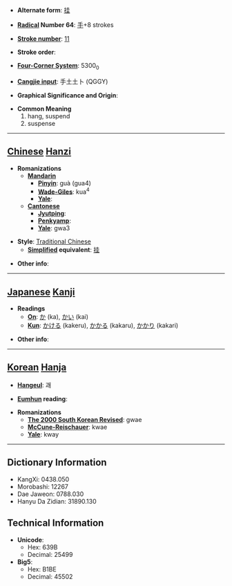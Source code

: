 * '''Alternate form''': [[挂]]

* '''[[Wiktionary:Chinese radical index| Radical]] Number 64''': [[Wiktionary:Chinese radical index 手|手]]+8 strokes

* '''[[Wiktionary:Chinese total strokes index|Stroke number]]''': [[Wiktionary:Chinese total strokes index 11|11]]

* '''Stroke order''': 

* '''[[Wiktionary:Chinese four corner index|Four-Corner System]]''': 5300<sub>0</sub>

* '''[[Wiktionary:Chinese Cangjie index|Cangjie input]]''': 手土土卜 (QGGY)

* '''Graphical Significance and Origin''': 

* '''Common Meaning'''
*#hang, suspend
*# suspense


----

== [[Chinese]] [[Hanzi]] ==

* '''Romanizations'''
** '''[[Mandarin]]'''
*** '''[[Pinyin]]''': guà (gua4)
*** '''[[Wade-Giles]]''': kua<sup>4</sup>
*** '''[[Yale]]''': 
** '''[[Cantonese]]'''
*** '''[[Jyutping]]''':
*** '''[[Penkyamp]]''': 
*** '''[[Yale]]''': gwa3

* '''Style''': [[Traditional Chinese]] 
** '''[[Simplified Chinese|Simplified]] equivalent''': [[挂]]

* '''Other info''': 

----

== [[Japanese]] [[Kanji]] ==

* '''Readings'''
** '''[[On]]''': [[か]] (ka), [[かい]] (kai)
** '''[[Kun]]''': [[かける]] (kakeru), [[かかる]] (kakaru), [[かかり]] (kakari)

* '''Other info''':  

----

== [[Korean]] [[Hanja]] ==

* '''[[Hangeul]]''': 괘

* '''[[Eumhun]] reading''': 

* '''Romanizations'''
** '''[[The 2000 South Korean Revised Romanization|The 2000 South Korean Revised]]''': gwae
** '''[[McCune-Reischauer]]''': kwae
** '''[[Yale]]''': kway

----

== Dictionary Information ==

* KangXi: 0438.050
* Morobashi: 12267
* Dae Jaweon: 0788.030
* Hanyu Da Zidian: 31890.130

== Technical Information ==

* '''Unicode''':
** Hex: 639B
** Decimal: 25499
* '''Big5''':
** Hex: B1BE
** Decimal: 45502